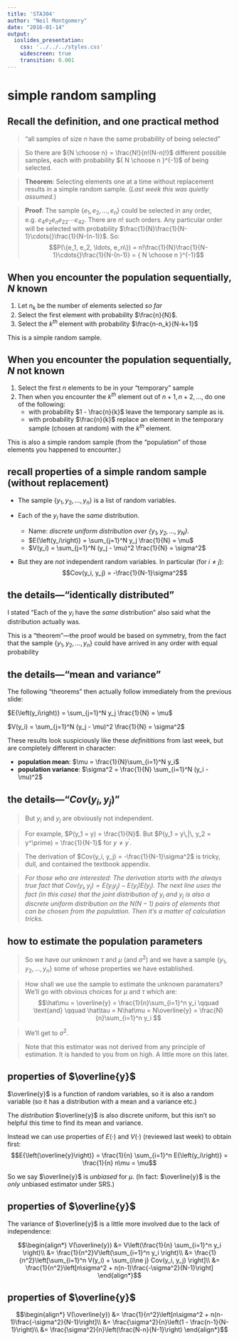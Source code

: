 ```yaml
---
title: 'STA304'
author: "Neil Montgomery"
date: "2016-01-14"
output: 
  ioslides_presentation: 
    css: '../../../styles.css' 
    widescreen: true 
    transition: 0.001
---
```

\newcommand{\E}[1]{E{\left(#1\right)}}
\newcommand{\flist}[2]{\{#1_1, #1_2, \ldots, #1_#2\}}
\renewcommand{\bar}[1]{\overline{#1}}


# simple random sampling

## Recall the definition, and one practical method { .build }

> "all samples of size $n$ have the same probability of being selected"

> So there are ${N \choose n} = \frac{N!}{n!(N-n)!}$ different possible samples, each with probability ${ N \choose n }^{-1}$ of being selected.

> **Theorem**: Selecting elements one at a time without replacement results in a simple random sample. (*Last week this was quietly assumed.*)

> **Proof**: The sample $\flist{e}{n}$ could be selected in any order, e.g. $e_4e_2e_ne_{22}\cdots{}e_{42}$. There are $n!$ such orders. Any particular order will be selected with probability $\frac{1}{N}\frac{1}{N-1}\cdots{}\frac{1}{N-(n-1)}$. So:
$$P(\flist{e}{n}) = n!\frac{1}{N}\frac{1}{N-1}\cdots{}\frac{1}{N-(n-1)} = { N \choose n }^{-1}$$

## When you encounter the population sequentially, $N$ known

1. Let $n_k$ be the number of elements selected *so far*
2. Select the first element with probability $\frac{n}{N}$.
3. Select the $k^{th}$ element with probability $\frac{n-n_k}{N-k+1}$
    
This is a simple random sample.

## When you encounter the population sequentially, $N$ not known

1. Select the first $n$ elements to be in your "temporary" sample
2. Then when you encounter the $k^{th}$ element out of $n+1,\, n+2,\,\ldots$, do one of the following:
    + with probability $1 - \frac{n}{k}$ leave the temporary sample as is.
    + with probability $\frac{n}{k}$ replace an element in the temporary sample (chosen at random) with the $k^{th}$ element.
    
This is also a simple random sample (from the "population" of those elements you happened to encounter.)

## recall properties of a simple random sample (without replacement)

* The sample $\flist{y}{n}$ is a list of random variables.

* Each of the $y_i$ have the *same* distribution.
    + Name: *discrete uniform distribution over $\flist{y}{N}$.*
    + $\E{y_i} =  \sum_{j=1}^N y_j \frac{1}{N} = \mu$
    + $V(y_i) = \sum_{j=1}^N (y_j - \mu)^2 \frac{1}{N} = \sigma^2$
    
* But they are *not* independent random variables. In particular (for $i\ne j$):
$$Cov(y_i, y_j) = -\frac{1}{N-1}\sigma^2$$

## the details---"identically distributed"

I stated "Each of the $y_i$ have the *same* distribution" also said what the distribution actually was. 

This is a "theorem"---the proof would be based on symmetry, from the fact that the sample $\flist{y}{n}$ could have arrived in any order with equal probability

## the details---"mean and variance"

The following "theorems" then actually follow immediately from the previous slide:

$\E{y_i} =  \sum_{j=1}^N y_j \frac{1}{N} = \mu$

$V(y_i) = \sum_{j=1}^N (y_j - \mu)^2 \frac{1}{N} = \sigma^2$

These results look suspiciously like these *definititions* from last week, but are completely different in character:

* **population mean**: $\mu = \frac{1}{N}\sum_{i=1}^N y_i$
* **population variance**: $\sigma^2 = \frac{1}{N} \sum_{i=1}^N (y_i - \mu)^2$

## the details---"$Cov(y_i, y_j)$"

> But $y_i$ and $y_j$ are obviously not independent. 

> For example, $P(y_1 = y) = \frac{1}{N}$. But $P(y_1 = y\,|\, y_2 = y^\prime) = \frac{1}{N-1}$ for $y \ne y^\prime$. 

> The derivation of $Cov(y_i, y_j) = -\frac{1}{N-1}\sigma^2$ is tricky, dull, and contained the textbook appendix. 

> *For those who are interested: The derivation starts with the always true fact that $Cov(y_i,y_j) = \E{y_iy_j} - \E{y_i}\E{y_j}$. The next line uses the fact (in this case) that the joint distribution of $y_i$ and $y_j$ is also a discrete uniform distribution on the $N(N-1)$ pairs of elements that can be chosen from the population. Then it's a matter of calculation tricks.*

## how to estimate the population parameters { .build }

> So we have our unknown $\tau$ and $\mu$ (and $\sigma^2$) and we have a sample $\flist{y}{n}$ some of whose properties we have established. 

> How shall we use the sample to estimate the unknown paramaters? We'll go with obvious choices for $\mu$ and $\tau$ which are: $$\hat\mu = \bar{y} = \frac{1}{n}\sum_{i=1}^n y_i \qquad \text{and} \qquad \hat\tau = N\hat\mu = N\bar{y} = \frac{N}{n}\sum_{i=1}^n y_i $$ 

> We'll get to $\sigma^2$.

> Note that this estimator was not derived from any principle of estimation. It is handed to you from on high. A little more on this later. 

## properties of $\bar y$ { .build }

$\bar{y}$ is a function of random variables, so it is also a random variable (so it has a distribution with a mean and a variance etc.)

The *distribution* $\bar{y}$ is also discrete uniform, but this isn't so helpful this time to find its mean and variance.

Instead we can use properties of $E(\cdot)$ and $V(\cdot)$ (reviewed last week) to obtain first: $$\E{\bar{y}} = \frac{1}{n} \sum_{i=1}^n \E{y_i} = \frac{1}{n} n\mu = \mu$$

So we say $\bar{y}$ is *unbiased* for $\mu$. (In fact: $\bar{y}$ is the *only* unbiased estimator under SRS.) 

## properties of $\bar{y}$

The variance of $\bar{y}$ is a little more involved due to the lack of independence:

$$\begin{align*}
V(\bar{y}) &= V\left(\frac{1}{n} \sum_{i=1}^n y_i \right)\\
&= \frac{1}{n^2}V\left(\sum_{i=1}^n y_i \right)\\
&= \frac{1}{n^2}\left[\sum_{i=1}^n V(y_i) + \sum_{i\ne j} Cov(y_i, y_j) \right]\\
&= \frac{1}{n^2}\left[n\sigma^2 + n(n-1)\frac{-\sigma^2}{N-1}\right]
\end{align*}$$

## properties of $\bar{y}$

$$\begin{align*}
V(\bar{y}) &= \frac{1}{n^2}\left[n\sigma^2 + n(n-1)\frac{-\sigma^2}{N-1}\right]\\
&= \frac{\sigma^2}{n}\left(1 - \frac{n-1}{N-1}\right)\\
&= \frac{\sigma^2}{n}\left(\frac{N-n}{N-1}\right)
\end{align*}$$


